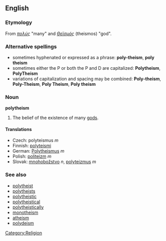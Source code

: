 ==English==

===Etymology===
From {{Gr.}} ''[[πολύς]]'' "many" and {{Gr.}} ''[[Θεϊσμός]]'' (theismos) "god".

===Alternative spellings===
*sometimes hyphenated or expressed as a phrase: '''poly-theism''', '''poly theism'''
*sometimes either the P or both the P and D are capitalized: '''Polytheism''', '''PolyTheism'''
*variations of capitalization and spacing may be combined: '''Poly-theism''', '''Poly-Theism''', '''Poly Theism''', '''Poly theism'''

===Noun===
'''polytheism'''

# The belief of the existence of many [[god]]s.

====Translations====

*Czech: polyteismus ''m''
*Finnish: [[polyteismi]]
*German: [[Polytheismus]] ''m''
*Polish: [[politeizm]] ''m''
*Slovak: [[mnohobožstvo]] ''n'', [[polyteizmus]] ''m''

===See also===
* [[polytheist]]
* [[polytheists]]
* [[polytheistic]]
* [[polytheistical]]
* [[polytheistically]]
* [[monotheism]]
* [[atheism]]
* [[polydeism]]

[[Category:Religion]]